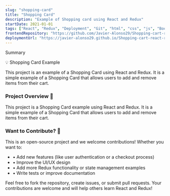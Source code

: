```yaml
---
slug: "shopping-card"
title: "Shopping Card"
description: "Example of Shopping card using React and Redux"
startDate: 2021-01-01
tags: ["React", "Redux", "Deployment", "Git", "html", "css", "js", "Bootstrap"]
frontendRepository: "https://github.com/Javier-Alonso29/Shopping-cart-react-redux"
deploymentUrl: "https://javier-alonso29.github.io/Shopping-cart-react-redux/"
---
```



<div class="not-prose bg-muted/30 p-4 rounded-lg mb-8">
  <p class="font-medium text-lg mb-2">Summary</p>
  <p class="text-sm text-muted-foreground">
    <p class="font-semibold">💡 Shopping Card Example</p>
    <p>This project is an example of a Shopping Card using React and Redux. It is a simple example of a Shopping Card that allows users to add and remove items from their cart.</p>
  </p>
</div>

<RepositoryLinks
  frontendRepository={frontmatter.frontendRepository}
  deploymentUrl={frontmatter.deploymentUrl}
/>

<div class="space-y-8 mt-8">
  <div>
    <h3 class="text-xl font-semibold mb-4">Project Overview 🎯</h3>
    <div class="space-y-4">
      <p>
        This project is a Shopping Card example using React and Redux. It is a simple example of a Shopping Card that allows users to add and remove items from their cart.
      </p>
    </div>
  </div>

  <div>
    <h3 class="text-xl font-semibold mb-4">Want to Contribute? 🤝</h3>
    <div class="space-y-4">
      <p>
        This is an open-source project and we welcome contributions! Whether you want to:
      </p>
      <ul class="list-none space-y-2 pl-4">
        <li class="flex items-start gap-2">
          <span class="text-primary">•</span>
          <span>Add new features (like user authentication or a checkout process)</span>
        </li>
        <li class="flex items-start gap-2">
          <span class="text-primary">•</span>
          <span>Improve the UI/UX design</span>
        </li>
        <li class="flex items-start gap-2">
          <span class="text-primary">•</span>
          <span>Add more Redux functionality or state management examples</span>
        </li>
        <li class="flex items-start gap-2">
          <span class="text-primary">•</span>
          <span>Write tests or improve documentation</span>
        </li>
      </ul>
      <p class="text-sm text-muted-foreground mt-4">
        Feel free to fork the repository, create issues, or submit pull requests. Your contributions are welcome and will help others learn React and Redux! 
      </p>
    </div>
  </div>
</div>
